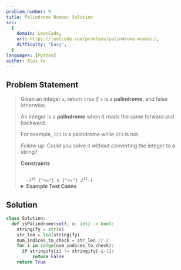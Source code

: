 ```yaml
---
problem_number: 9
title: Palindrome Number Solution
src:
  {
    domain: LeetCode,
    url: https://leetcode.com/problems/palindrome-number/,
    difficulty: "Easy",
  }
languages: [Python]
author: Alex Ye
---
```


## Problem Statement

<blockquote src={frontmatter.src_url}>

Given an integer `x`, return `true` _if_ `x` is a **palindrome**, and false otherwise.

An integer is a **palindrome** when it reads the same forward and backward.

For example, `121` is a palindrome while `123` is not.

_Follow up_: Could you solve it without converting the integer to a string?

**Constraints**

<code>
  -2<sup>31</sup> {"<="} x {"<="} 2<sup>31</sup>-1
</code>

<details>
<summary><strong>Example Test Cases</strong></summary>

**Example 1:**

```
Input: x = 121
Output: true
Explanation: 121 reads as 121 from left to right and from right to left.
```

**Example 2:**

```
Input: x = -121
Output: false
Explanation: From left to right, it reads -121. From right to left, it becomes 121-. Therefore it is not a palindrome.
```

**Example 3:**

```
Input: x = 10
Output: false
Explanation: Reads 01 from right to left. Therefore it is not a palindrome.
```

</details>
</blockquote>

## Solution

```python
class Solution:
  def isPalindrome(self, x: int) -> bool:
    stringify = str(x)
    str_len = len(stringify)
    num_indices_to_check = str_len // 2
    for i in range(num_indices_to_check):
      if stringify[i] != stringify[-i-1]:
          return False
    return True
```
